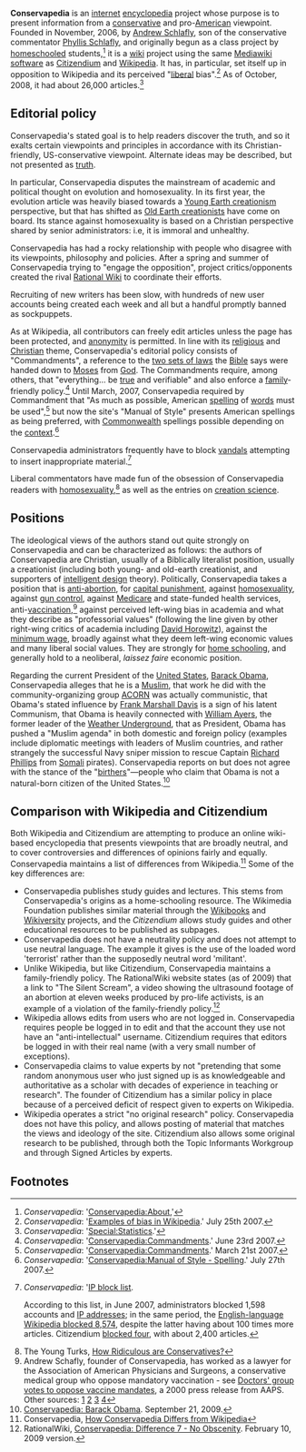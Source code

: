 {{subpages}}
{{TOC|right}}

'''Conservapedia''' is an [[internet]] [[encyclopedia]] project whose purpose is to present information from a [[conservatism|conservative]] and pro-[[United States of America|American]] viewpoint. Founded in November, 2006, by [[Andrew Schlafly]], son of the conservative commentator [[Phyllis Schlafly]], and originally begun as a class project by [[homeschooling|homeschooled]] students,<ref>''Conservapedia'': '[http://www.conservapedia.com/Conservapedia:About Conservapedia:About],'</ref> it is a [[wiki]] project using the same [[Mediawiki]] [[software]] as [[Citizendium]] and [[Wikipedia]]. It has, in particular, set itself up in opposition to Wikipedia and its perceived "[[liberalism|liberal]] bias".<ref>''Conservapedia'': '[http://www.conservapedia.com/index.php?title=Examples_of_Bias_in_Wikipedia&oldid=249783 Examples of bias in Wikipedia].' July 25th 2007.</ref> As of October, 2008, it had about 26,000 articles.<ref>''Conservapedia'': '[http://www.conservapedia.com/Special:Statistics Special:Statistics].'</ref>

==Editorial policy==

Conservapedia's stated goal is to help readers discover the truth, and so it exalts certain viewpoints and principles in accordance with its Christian-friendly, US-conservative viewpoint. Alternate ideas may be described, but not presented as [[truth]].

In particular, Conservapedia disputes the mainstream of academic and political thought on evolution and homosexuality. In its first year, the evolution article was heavily biased towards a [[Young Earth creationism]] perspective, but that has shifted as [[Old Earth creationism|Old Earth creationists]] have come on board. Its stance against homosexuality is based on a Christian perspective shared by senior administrators: i.e, it is immoral and unhealthy.

Conservapedia has had a rocky relationship with people who disagree with its viewpoints, philosophy and policies. After a spring and summer of Conservapedia trying to "engage the opposition", project critics/opponents created the rival [[Rational Wiki]] to coordinate their efforts. 

Recruiting of new writers has been slow, with hundreds of new user accounts being created each week and all but a handful promptly banned as sockpuppets.

As at Wikipedia, all contributors can freely edit articles unless the page has been protected, and [[anonymity]] is permitted. In line with its [[religion|religious]] and [[Christianity|Christian]] theme, Conservapedia's editorial policy consists of "Commandments", a reference to the [[Ten Commandments|two sets of laws]] the [[Bible]] says were handed down to [[Moses]] from [[God]]. The Commandments require, among others, that "everything... be [[truth|true]] and verifiable" and also enforce a [[family]]-friendly policy.<ref>''Conservapedia'': '[http://www.conservapedia.com/index.php?title=Conservapedia:Commandments&oldid=207247 Conservapedia:Commandments].' June 23rd 2007.</ref> Until March, 2007, Conservapedia required by Commandment that "As much as possible, American [[spelling]] of [[word]]s must be used",<ref>''Conservapedia'': '[http://www.conservapedia.com/index.php?title=Conservapedia:Commandments&oldid=55263 Conservapedia:Commandments].' March 21st 2007.</ref> but now the site's "Manual of Style" presents American spellings as being preferred, with [[Commonwealth of Nations|Commonwealth]] spellings possible depending on the [[context]].<ref>''Conservapedia'': '[http://www.conservapedia.com/index.php?title=Conservapedia:Manual_of_Style&oldid=252988#Spelling Conservapedia:Manual of Style - Spelling].' July 27th 2007.</ref>

Conservapedia administrators frequently have to block [[vandalism (wiki)|vandals]] attempting to insert inappropriate material.<ref>''Conservapedia'': '[http://www.conservapedia.com/Special:Ipblocklist IP block list]. 

According to this list, in June 2007, administrators blocked 1,598 accounts and [[IP address]]es; in the same period, the [http://en.wikipedia.org/wiki/Special:Ipblocklist English-language Wikipedia blocked 8,574], despite the latter having about 100 times more articles. Citizendium [http://en.citizendium.org/wiki/Special:Ipblocklist blocked four], with about 2,400 articles.</ref>

Liberal commentators have made fun of the obsession of Conservapedia readers with [[homosexuality]],<ref>The Young Turks, [http://www.youtube.com/watch?v=MCV158ln_zk How Ridiculous are Conservatives?]</ref> as well as the entries on [[creation science]].

== Positions ==
The ideological views of the authors stand out quite strongly on Conservapedia and can be characterized as follows: the authors of Conservapedia are Christian, usually of a Biblically literalist position, usually a creationist (including both young- and old-earth creationist, and supporters of [[intelligent design]] theory). Politically, Conservapedia takes a position that is [[abortion|anti-abortion]], for [[capital punishment]], against [[homosexuality]], against [[gun control]], against [[Medicare]] and state-funded health services, anti-[[vaccination]],<ref>Andrew Schafly, founder of Conservapedia, has worked as a lawyer for the Association of American Physicians and Surgeons, a conservative medical group who oppose mandatory vaccination - see [http://www.aapsonline.org/press/nrvacres.htm Doctors' group votes to oppose vaccine mandates], a 2000 press release from AAPS. Other sources: [http://conwebwatch.tripod.com/stories/2005/medicine.html] [http://scienceblogs.com/insolence/2007/02/conservapedia.php] [http://rationalwiki.com/wiki/Conservapedia:Vaccination,_Censorship_of] [http://www.kellyramsey.net/index.php/2007/06/22/smallpox-and-vaccination-on-conservapedia/]</ref> against perceived left-wing bias in academia and what they describe as "professorial values" (following the line given by other right-wing critics of academia including [[David Horowitz]]), against the [[minimum wage]], broadly against what they deem left-wing economic values and many liberal social values. They are strongly for [[home schooling]], and generally hold to a neoliberal, ''laissez faire'' economic position.

Regarding the current President of the [[United States]], [[Barack Obama]], Conservapedia alleges that he is a [[Islam|Muslim]], that work he did with the community-organizing group [[ACORN]] was actually communistic, that Obama's stated influence by [[Frank Marshall Davis]] is a sign of his latent Communism, that Obama is heavily connected with [[William Ayers]], the former leader of the [[Weather Underground]], that as President, Obama has pushed a "Muslim agenda" in both domestic and foreign policy (examples include diplomatic meetings with leaders of Muslim countries, and rather strangely the successful Navy sniper mission to rescue Captain [[Richard Phillips]] from [[Somalia|Somali]] pirates). Conservapedia reports on but does not agree with the stance of the "[[Birther movement|birthers]]"—people who claim that Obama is not a natural-born citizen of the United States.<ref>[http://www.conservapedia.com/index.php?title=Barack_Hussein_Obama&oldid=702459 Conservapedia: Barack Obama]. September 21, 2009.</ref>

== Comparison with Wikipedia and Citizendium ==
Both Wikipedia and Citizendium are attempting to produce an online wiki-based encyclopedia that presents viewpoints that are broadly neutral, and to cover controversies and differences of opinions fairly and equally. Conservapedia maintains a list of differences from Wikipedia.<ref>Conservapedia, [http://www.conservapedia.com/Conservapedia:How_Conservapedia_Differs_from_Wikipedia How Conservapedia Differs from Wikipedia]</ref> Some of the key differences are:
* Conservapedia publishes study guides and lectures. This stems from Conservapedia's origins as a home-schooling resource. The Wikimedia Foundation publishes similar material through the [[Wikibooks]] and [[Wikiversity]] projects, and the ''Citizendium'' allows study guides and other educational resources to be published as subpages.
* Conservapedia does not have a neutrality policy and does not attempt to use neutral language. The example it gives is the use of the loaded word 'terrorist' rather than the supposedly neutral word 'militant'.
* Unlike Wikipedia, but like Citizendium, Conservapedia maintains a family-friendly policy. The RationalWiki website states (as of 2009) that a link to "The Silent Scream", a video showing the ultrasound footage of an abortion at eleven weeks produced by pro-life activists, is an example of a violation of the family-friendly policy.<ref>RationalWiki, [http://rationalwiki.com/wiki/index.php?title=Conservapedia:Difference_7_-_No_Obscenity&oldid=314587 Conservapedia: Difference 7 - No Obscenity]. February 10, 2009 version.</ref>
* Wikipedia allows edits from users who are not logged in. Conservapedia requires people be logged in to edit and that the account they use not have an "anti-intellectual" username. Citizendium requires that editors be logged in with their real name (with a very small number of exceptions).
* Conservapedia claims to value experts by not "pretending that some random anonymous user who just signed up is as knowledgeable and authoritative as a scholar with decades of experience in teaching or research". The founder of Citizendium has a similar policy in place because of a perceived deficit of respect given to experts on Wikipedia.
* Wikipedia operates a strict "no original research" policy. Conservapedia does not have this policy, and allows posting of material that matches the views and ideology of the site. Citizendium also allows some original research to be published, through both the Topic Informants Workgroup and through Signed Articles by experts.

==Footnotes==
<div class="references-2column">
<references/>
</div>